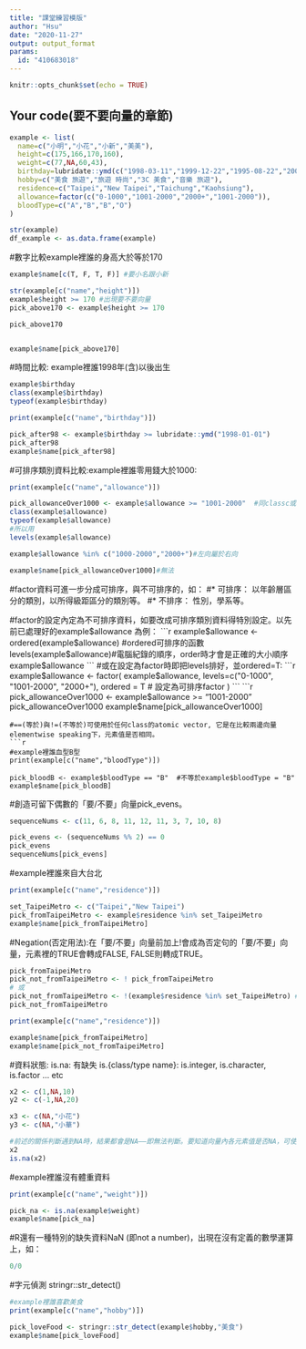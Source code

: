 ---
title: "課堂練習模版"
author: "Hsu"
date: "2020-11-27"
output: output_format
params:
  id: "410683018"
---

```{r setup, include=FALSE}
knitr::opts_chunk$set(echo = TRUE)
```

## Your code(要不要向量的章節)

```{r}
example <- list(
  name=c("小明","小花","小新","美美"),
  height=c(175,166,170,160),
  weight=c(77,NA,60,43),
  birthday=lubridate::ymd(c("1998-03-11","1999-12-22","1995-08-22","2001-10-10")),
  hobby=c("美食 旅遊","旅遊 時尚","3C 美食","音樂 旅遊"),
  residence=c("Taipei","New Taipei","Taichung","Kaohsiung"),
  allowance=factor(c("0-1000","1001-2000","2000+","1001-2000")),
  bloodType=c("A","B","B","O")
)
```
```{r}
str(example)
df_example <- as.data.frame(example)
```

#數字比較example裡誰的身高大於等於170
```{r}
example$name[c(T, F, T, F)] #要小名跟小新
```
```{r}
str(example[c("name","height")])
example$height >= 170 #出現要不要向量
pick_above170 <- example$height >= 170

pick_above170


example$name[pick_above170]
```
#時間比較:
example裡誰1998年(含)以後出生
```{r}
example$birthday
class(example$birthday)
typeof(example$birthday)
```
```{r}
print(example[c("name","birthday")])

pick_after98 <- example$birthday >= lubridate::ymd("1998-01-01")
pick_after98
example$name[pick_after98]
```
#可排序類別資料比較:example裡誰零用錢大於1000:
```{r}
print(example[c("name","allowance")])

pick_allowanceOver1000 <- example$allowance >= "1001-2000"  #同classc或typeh才能比
class(example$allowance)
typeof(example$allowance)
#所以用
levels(example$allowance)

example$allowance %in% c("1000-2000","2000+")#左向屬於右向

example$name[pick_allowanceOver1000]#無法
```
#factor資料可進一步分成可排序，與不可排序的，如：
#* 可排序： 以年齡層區分的類別，以所得級距區分的類別等。
#* 不排序： 性別，學系等。

#factor的設定內定為不可排序資料，如要改成可排序類別資料得特別設定。以先前已處理好的example$allowance 為例：
```{r}
example$allowance <- 
  ordered(example$allowance)     #ordered可排序的函數
levels(example$allowance)#電腦紀錄的順序，order時才會是正確的大小順序
example$allowance
```
#或在設定為factor時即把levels排好，並ordered=T:
```{r}
example$allowance <-
  factor(
    example$allowance,
    levels=c("0-1000", "1001-2000", "2000+"),
    ordered = T # 設定為可排序factor
  )
```
```{r}
pick_allowanceOver1000 <- example$allowance >= "1001-2000"
pick_allowanceOver1000
example$name[pick_allowanceOver1000]
```
#==(等於)與!=(不等於)可使用於任何class的atomic vector, 它是在比較兩邊向量elementwise speaking下，元素值是否相同。
```{r}
#example裡誰血型B型
print(example[c("name","bloodType")])

pick_bloodB <- example$bloodType == "B"  #不等於example$bloodType = "B"
example$name[pick_bloodB]
```
#創造可留下偶數的「要/不要」向量pick_evens。
```{r}
sequenceNums <- c(11, 6, 8, 11, 12, 11, 3, 7, 10, 8)

pick_evens <- (sequenceNums %% 2) == 0
pick_evens
sequenceNums[pick_evens]
```
#example裡誰來自大台北
```{r}
print(example[c("name","residence")])

set_TaipeiMetro <- c("Taipei","New Taipei")
pick_fromTaipeiMetro <- example$residence %in% set_TaipeiMetro
example$name[pick_fromTaipeiMetro]
```
#Negation(否定用法):在「要/不要」向量前加上!會成為否定句的「要/不要」向量，元素裡的TRUE會轉成FALSE, FALSE則轉成TRUE。
```{r}
pick_fromTaipeiMetro
pick_not_fromTaipeiMetro <- ! pick_fromTaipeiMetro
# 或
pick_not_fromTaipeiMetro <- !(example$residence %in% set_TaipeiMetro) # (..) 裡面會先運算完才做外面!的處理
pick_not_fromTaipeiMetro
```
```{r}
print(example[c("name","residence")])

example$name[pick_fromTaipeiMetro]
example$name[pick_not_fromTaipeiMetro]
```

#資料狀態:
is.na: 有缺失
is.{class/type name}: is.integer, is.character, is.factor … etc
```{r}
x2 <- c(1,NA,10)
y2 <- c(-1,NA,20)

x3 <- c(NA,"小花")
y3 <- c(NA,"小華")

#前述的關係判斷遇到NA時，結果都會是NA——即無法判斷。要知道向量內各元素值是否NA，可使用is.na()，不能使用==NA
x2
is.na(x2)
```
#example裡誰沒有體重資料
```{r}
print(example[c("name","weight")])

pick_na <- is.na(example$weight)
example$name[pick_na]
```

#R還有一種特別的缺失資料NaN (即not a number)，出現在沒有定義的數學運算上，如：
```{r}
0/0
```
#字元偵測
stringr::str_detect()
```{r}
#example裡誰喜歡美食
print(example[c("name","hobby")])

pick_loveFood <- stringr::str_detect(example$hobby,"美食")
example$name[pick_loveFood]
```


